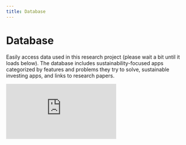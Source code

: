 ```yaml
---
title: Database
---
```



# Database

Easily access data used in this research project (please wait a bit until it loads below). The database includes sustainability-focused apps categorized by features and problems they try to solve, sustainable investing apps, and links to research papers.

 <Embed src="https://airtable.com/embed/shr4SJcuhnfPBKLXo?backgroundColor=red" text="Loading Database..." />
